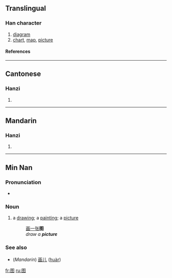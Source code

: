 {{zh-forms|{{zh-lookup|图}}|{{zh-lookup|圖}}}}

==Translingual==
===Han character===
{{Han char|rn=31|rad=囗|as=05|sn=8|four=|canj=田竹水卜 (WHEY)}}
# [[diagram]]
# [[chart]], [[map]], [[picture]]
====References====
{{Han ref|kx=0218.041|hdz=10717.120|uh=56FE|ud=22270}}
----
==Cantonese==
===Hanzi===
{{yue-hanzi|jyut=|y=tou4}}
# {{defn|Cantonese}}
----
==Mandarin==
===Hanzi===
{{cmn-hanzi|tra=圖|pin=[[tú]] (tu2)|wg=t'u<sup>2</sup>}}
# {{defn|Mandarin}}

----

==Min Nan==
===Pronunciation===
*{{IPA|[ tɔ˧˥ ]}}

===Noun===
{{nan-noun|s|poj=tô·|pojt=too5|tra=圖|sim=图|rs=囗05}}

# a [[drawing]]; a [[painting]]; a [[picture]]
#: [[画]][[一]][[张]]'''图'''
#: {{unicode|ōe chi̍t tiuⁿ '''tô·'''}}
#: ''draw a '''picture'''''

===See also===
*(''Mandarin'') [[画儿]] ([[huàr]])

[[fr:图]]
[[ru:图]]